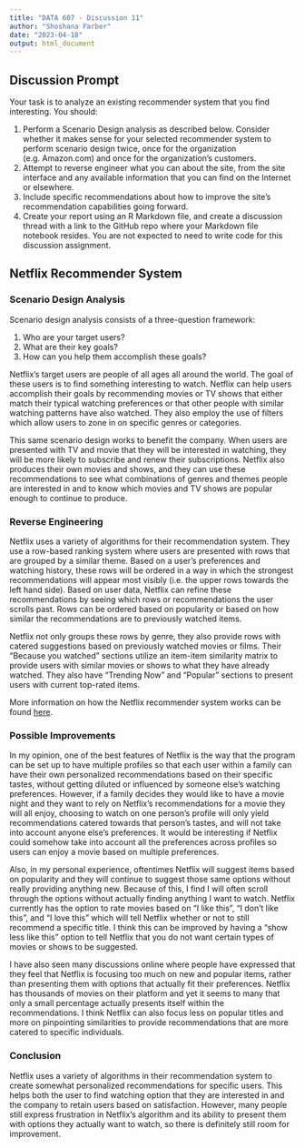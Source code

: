 ```yaml
---
title: "DATA 607 - Discussion 11"
author: "Shoshana Farber"
date: "2023-04-18"
output: html_document
---
```


## Discussion Prompt

Your task is to analyze an existing recommender system that you find interesting.  You should:

1. Perform a Scenario Design analysis as described below. Consider whether it makes sense for your selected recommender system to perform scenario design twice, once for the organization (e.g. Amazon.com) and once for the organization's customers.
2. Attempt to reverse engineer what you can about the site, from the site interface and any available information that you can find on the Internet or elsewhere.
3. Include specific recommendations about how to improve the site's recommendation capabilities going forward. 
4. Create your report using an R Markdown file, and create a discussion thread with a link to the GitHub repo where your Markdown file notebook resides.  You are not expected to need to write code for this discussion assignment.

## Netflix Recommender System

### Scenario Design Analysis

Scenario design analysis consists of a three-question framework:

1. Who are your target users?
2. What are their key goals?
3. How can you help them accomplish these goals?

Netflix's target users are people of all ages all around the world. The goal of these users is to find something interesting to watch. Netflix can help users accomplish their goals by recommending movies or TV shows that either match their typical watching preferences or that other people with similar watching patterns have also watched. They also employ the use of filters which allow users to zone in on specific genres or categories. 

This same scenario design works to benefit the company. When users are presented with TV and movie that they will be interested in watching, they will be more likely to subscribe and renew their subscriptions. Netflix also produces their own movies and shows, and they can use these recommendations to see what combinations of genres and themes people are interested in and to know which movies and TV shows are popular enough to continue to produce. 

### Reverse Engineering

Netflix uses a variety of algorithms for their recommendation system. They use a row-based ranking system where users are presented with rows that are grouped by a similar theme. Based on a user's preferences and watching history, these rows will be ordered in a way in which the strongest recommendations will appear most visibly (i.e. the upper rows towards the left hand side). Based on user data, Netflix can refine these recommendations by seeing which rows or recommendations the user scrolls past. Rows can be ordered based on popularity or based on how similar the recommendations are to previously watched items. 

Netflix not only groups these rows by genre, they also provide rows with catered suggestions based on previously watched movies or films. Their "Because you watched" sections utilize an item-item similarity matrix to provide users with similar movies or shows to what they have already watched. They also have "Trending Now" and "Popular" sections to present users with current top-rated items. 

More information on how the Netflix recommender system works can be found [here](https://towardsdatascience.com/deep-dive-into-netflixs-recommender-system-341806ae3b48). 

### Possible Improvements

In my opinion, one of the best features of Netflix is the way that the program can be set up to have multiple profiles so that each user within a family can have their own personalized recommendations based on their specific tastes, without getting diluted or influenced by someone else's watching preferences. However, if a family decides they would like to have a movie night and they want to rely on Netflix's recommendations for a movie they will all enjoy, choosing to watch on one person's profile will only yield recommendations catered towards that person's tastes, and will not take into account anyone else's preferences. It would be interesting if Netflix could somehow take into account all the preferences across profiles so users can enjoy a movie based on multiple preferences.

Also, in my personal experience, oftentimes Netflix will suggest items based on popularity and they will continue to suggest those same options without really providing anything new. Because of this, I find I will often scroll through the options without actually finding anything I want to watch. Netflix currently has the option to rate movies based on "I like this", "I don't like this", and "I love this" which will tell Netflix whether or not to still recommend a specific title. I think this can be improved by having a "show less like this" option to tell Netflix that you do not want certain types of movies or shows to be suggested. 

I have also seen many discussions online where people have expressed that they feel that Netflix is focusing too much on new and popular items, rather than presenting them with options that actually fit their preferences. Netflix has thousands of movies on their platform and yet it seems to many that only a small percentage actually presents itself within the recommendations. I think Netflix can also focus less on popular titles and more on pinpointing similarities to provide recommendations that are more catered to specific individuals. 

### Conclusion

Netflix uses a variety of algorithms in their recommendation system to create somewhat personalized recommendations for specific users. This helps both the user to find watching option that they are interested in and the company to retain users based on satisfaction. However, many people still express frustration in Netflix's algorithm and its ability to present them with options they actually want to watch, so there is definitely still room for improvement. 
